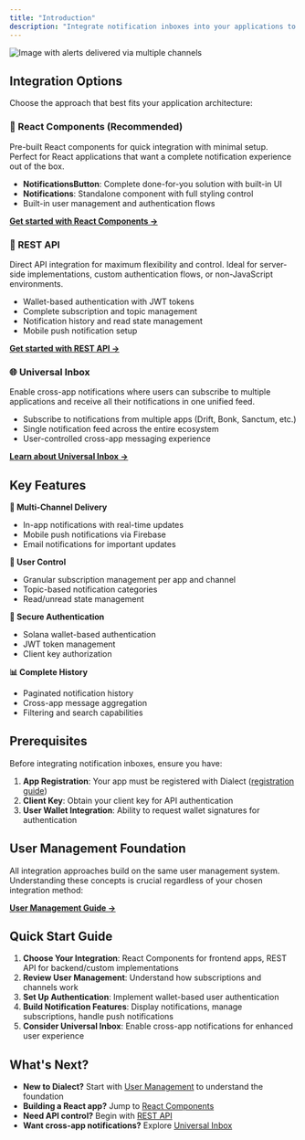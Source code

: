 ```yaml
---
title: "Introduction"
description: "Integrate notification inboxes into your applications to let users view, manage, and interact with their notifications across multiple apps and channels. Dialect provides flexible integration options to fit different technical requirements and use cases."
---
```


![Image with alerts delivered via multiple channels](https://res.cloudinary.com/dnxjhra4h/image/upload/f_auto,q_auto/dialect-docs/alerts-meet-anywhere.png)

## Integration Options

Choose the approach that best fits your application architecture:

### 🎨 React Components (Recommended)
Pre-built React components for quick integration with minimal setup. Perfect for React applications that want a complete notification experience out of the box.

- **NotificationsButton**: Complete done-for-you solution with built-in UI
- **Notifications**: Standalone component with full styling control
- Built-in user management and authentication flows

**[Get started with React Components →](/alerts/integrate-inbox/sdk/index)**

### 🔧 REST API
Direct API integration for maximum flexibility and control. Ideal for server-side implementations, custom authentication flows, or non-JavaScript environments.

- Wallet-based authentication with JWT tokens
- Complete subscription and topic management
- Notification history and read state management
- Mobile push notification setup

**[Get started with REST API →](/alerts/integrate-inbox/api/index)**

### 🌐 Universal Inbox
Enable cross-app notifications where users can subscribe to multiple applications and receive all their notifications in one unified feed.

- Subscribe to notifications from multiple apps (Drift, Bonk, Sanctum, etc.)
- Single notification feed across the entire ecosystem
- User-controlled cross-app messaging experience

**[Learn about Universal Inbox →](/alerts/integrate-inbox/universal-inbox)**

## Key Features

**📱 Multi-Channel Delivery**
- In-app notifications with real-time updates
- Mobile push notifications via Firebase
- Email notifications for important updates

**🎯 User Control**
- Granular subscription management per app and channel
- Topic-based notification categories
- Read/unread state management

**🔐 Secure Authentication**
- Solana wallet-based authentication
- JWT token management
- Client key authorization

**📊 Complete History**
- Paginated notification history
- Cross-app message aggregation
- Filtering and search capabilities

## Prerequisites

Before integrating notification inboxes, ensure you have:

1. **App Registration**: Your app must be registered with Dialect ([registration guide](/alerts/setup/register-app))
2. **Client Key**: Obtain your client key for API authentication
3. **User Wallet Integration**: Ability to request wallet signatures for authentication

## User Management Foundation

All integration approaches build on the same user management system. Understanding these concepts is crucial regardless of your chosen integration method:

**[User Management Guide →](/alerts/integrate-inbox/user-management)**



## Quick Start Guide

1. **Choose Your Integration**: React Components for frontend apps, REST API for backend/custom implementations
2. **Review User Management**: Understand how subscriptions and channels work
3. **Set Up Authentication**: Implement wallet-based user authentication
4. **Build Notification Features**: Display notifications, manage subscriptions, handle push notifications
5. **Consider Universal Inbox**: Enable cross-app notifications for enhanced user experience

## What's Next?

- **New to Dialect?** Start with [User Management](/alerts/integrate-inbox/user-management) to understand the foundation
- **Building a React app?** Jump to [React Components](/alerts/integrate-inbox/sdk/index)
- **Need API control?** Begin with [REST API](/alerts/integrate-inbox/api/index)
- **Want cross-app notifications?** Explore [Universal Inbox](/alerts/integrate-inbox/universal-inbox)